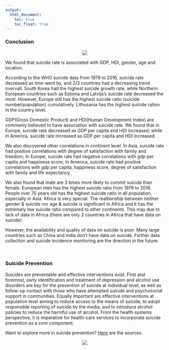 ```yaml
---
output: 
  html_document:
    toc: true
    toc_float: true
---
```


<h3>Conclusion</h3>

<center>
![](https://media.giphy.com/media/l2JeiuwmhZlkrVOkU/giphy.gif)
</center>

We found that suicide rate is associated with GDP, HDI, gender, age and location.

According to the WHO suicide data from 1979 to 2016, suicide rate decreased as time went by, and 2/3 countries had a decreasing trend overvall. South Korea had the highest suicide growth rate, while Northern European countries such as Estonia and Latvija's suicide rate decreased the most. However, Europe still has the highest suicide ratio (suicide number/population) cumulatively. Lithusania has the highest suicide ration in the country level.

GDP(Gross Domestic Product) and HDI(Human Development Index) are commenly believed to have association with suicide rate. We found that in Europe, suicide rate decreased as GDP per capita and HDI increased; while in America, suicide rate increased as GDP per capita and HDI increased.

We also discovered other correlations in continent level. In Asia, suicide rate had positive correlations with degree of satisfaction with family and freedom; In Europe, suicide rate had negative correlations with gdp per capita and happiness score; In America, suicide rate had positive correlations with gdp per capita, happiness score, degree of satisfaction with family and life expectancy.

We also found that male are 3 times more likely to commit suicide than female. European men has the highest suicide ratio from 1979 to 2016. People over 75 years old has the highest suicide ratio in all population, especially in Asia. Africa is very special. The realtionship between neither gender & suicide nor age & suicide is significant in Africa and it has the extremely low suicide ratio compared to other continents. This may due to lack of data in Africa (there are only 2 countries in Africa that have data on suicide)

However, the availability and quality of data on suicide is poor. Many large countries such as China and India don't have data on suicide. Further data collection and suicide incidence monitoring are the direction in the future.

<br>
<h3>Suicide Prevention</h3>

Suicides are preventable and effective interventions exist. First and foremost, early identification and treatment of depression and alcohol use disorders are key for the prevention of suicide at individual level, as well as follow-up contact with those who have attempted suicide and psychosocial support in communities. Equally important are effective interventions at population level aiming to reduce access to the means of suicide, to adopt responsible reporting of suicide by the media, and to introduce alcohol policies to reduce the harmful use of alcohol. From the health systems perspective, it is imperative for health-care services to incorporate suicide prevention as a core component.

Want to explore more in suicide prevention? [Here](https://www.who.int/health-topics/suicide#tab=tab_1) are the sources.

<center>

![](./image/good day.png)

</center>

